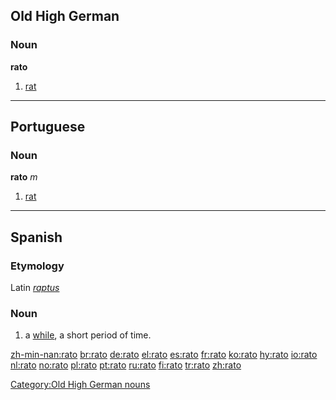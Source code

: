 ==Old High German==
===Noun===
'''rato'''

# [[rat]]

[[Category:Old High German nouns]]

----

==Portuguese==
===Noun===
'''rato''' ''m''

# [[rat]]

----

==Spanish==
===Etymology===
Latin ''[[raptus]]''
===Noun===
{{es-noun-m}}

# a [[while]], a short period of time.

[[zh-min-nan:rato]]
[[br:rato]]
[[de:rato]]
[[el:rato]]
[[es:rato]]
[[fr:rato]]
[[ko:rato]]
[[hy:rato]]
[[io:rato]]
[[nl:rato]]
[[no:rato]]
[[pl:rato]]
[[pt:rato]]
[[ru:rato]]
[[fi:rato]]
[[tr:rato]]
[[zh:rato]]